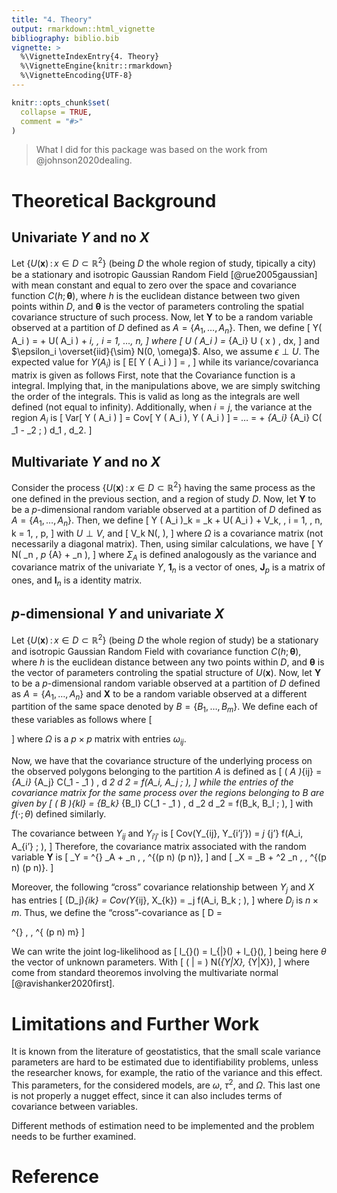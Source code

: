 ```yaml
---
title: "4. Theory"
output: rmarkdown::html_vignette
bibliography: biblio.bib
vignette: >
  %\VignetteIndexEntry{4. Theory}
  %\VignetteEngine{knitr::rmarkdown}
  %\VignetteEncoding{UTF-8}
---
```


```r
knitr::opts_chunk$set(
  collapse = TRUE,
  comment = "#>"
)
```

> What I did for this package was based on the work from @johnson2020dealing.

# Theoretical Background

## Univariate $Y$ and no $X$

Let $\{ U(\mathbf{x}) \,:\, x \in D \subset \mathbb{R}^2 \}$ (being $D$ the
whole region of study, tipically a city) be a stationary and isotropic Gaussian
Random Field [@rue2005gaussian] with mean constant and equal to zero over the
space and covariance function $C(h; \mathbf{\theta})$, where $h$ is the
euclidean distance between two given points within $D$, and $\mathbf{\theta}$ is
the vector of parameters controling the spatial covariance structure of
such process. Now, let $\mathbf{Y}$ to be a random variable observed at a
partition of $D$ defined as $A = \{A_1, \dots, A_n \}$. Then, we define
\[
Y( A_i ) = \alpha + U( A_i ) + \epsilon_i, \, i = 1, ..., n,
\]
where
\[
U ( A_i ) = \frac{ 1 }{ \lvert A_i \rvert } \int_{A_i} U ( x ) \, dx,
\]
and $\epsilon_i \overset{iid}{\sim} N(0, \omega)$. Also, we assume $\epsilon
\perp U$.  The expected value for $Y( A_i )$ is
\[
E[ Y ( A_i  )  ] = \alpha,
\]
while its variance/covarianca matrix is given as follows
\begin{align*}
Cov[ Y ( A_i ), Y ( A_j ) ] & = Cov[\alpha + U( A_i ) + \epsilon_i, \alpha + U(
A_j ) + \epsilon_j] \\
& = Cov[ U( A_i ), U( A_j ) ] 
= Cov \left[ \frac{1}{\lvert A_i \rvert} \int_{A_i} U ( \mathbf{s}_1 ) \, d\mathbf{s}_1,
\frac{1}{\lvert A_j \rvert} \int_{A_j} U ( \mathbf{s}_2 ) \, d\mathbf{s}_2 \right] \\
& =
\frac{1}{\lvert A_i \rvert \lvert A_j \rvert} \int_{A_j} \int_{A_i}
Cov \left[ U ( \mathbf{s}_2 ),
U ( \mathbf{s}_2 )  \right]
\, d\mathbf{s}_1 \, d\mathbf{s}_2 \\
& = 
\frac{1}{\lvert A_i \rvert \lvert A_j \rvert} \int_{A_j} \int_{A_i}
C( \lVert \mathbf{s}_1 - \mathbf{s}_2 \rVert ; \theta) d\mathbf{s}_1 \, d\mathbf{s}_2 
= f(A_i, A_j ; \theta).
\end{align*}
First, note that the Covariance function is a integral. Implying that, in the
manipulations above, we are simply switching the order of the integrals. This is
valid as long as the integrals are well defined (not equal to
infinity). Additionally, when $i = j$, the variance at the region $A_i$ is
\[
Var[ Y ( A_i ) ] = Cov[ Y ( A_i ), Y ( A_i ) ] = ... = \omega + \frac{1}{\lvert
A_i \rvert^2} \int_{A_i} \int_{A_i} C( \lVert \mathbf{s}_1 - \mathbf{s}_2 \rVert
; \theta) d\mathbf{s}_1 \, d\mathbf{s}_2.
\]

## Multivariate $Y$ and no $X$

Consider the process $\{ U(\mathbf{x}) \,:\, x \in D \subset \mathbb{R}^2 \}$
having the same process as the one defined in the previous section, and a region
of study $D$. Now, let $\mathbf{Y}$ to be a _p_-dimensional random variable
observed at a partition of $D$ defined as $A = \{A_1, \dots, A_n \}$. Then, we
define
\[
Y ( A_i )_k = \alpha_k + U( A_i ) + V_k, \, i = 1, \ldots, n, k = 1, \ldots, p,
\]
with $U \perp V$, and
\[
V_k \overset{iid}{\sim} N\left(\mathbf{0}, \Omega \right),
\]
where $\Omega$ is a covariance matrix (not necessarily a diagonal matrix).
Then, using similar calculations, we have
\[
Y \sim N( \mathbf{1}_n \otimes \mathbf{\alpha}, 
\mathbf{J}_p \otimes \Sigma_{A} + \mathbf{I}_n \otimes \Omega ),
\]
where $\Sigma_{A}$ is defined analogously as the variance and covariance matrix
of the univariate $Y$, $\mathbf{1}_n$ is a vector of ones, $\mathbf{J}_p$ is a
matrix of ones, and $\mathbf{I}_n$ is a identity matrix.

## $p$-dimensional $Y$ and univariate $X$

Let $\{ U(\mathbf{x}) \,:\, x \in D \subset \mathbb{R}^2 \}$ (being $D$ the
whole region of study) be a stationary and isotropic Gaussian Random Field with
covariance function $C(h; \mathbf{\theta})$, where $h$ is the euclidean distance
between any two points within $D$, and $\mathbf{\theta}$ is the vector of
parameters controling the spatial structure of $U(\mathbf{x})$. Now, let
$\mathbf{Y}$ to be a $p$-dimensional random variable observed at a partition of
$D$ defined as $A = \{A_1, \dots, A_n \}$ and $\mathbf{X}$ to be a random
variable observed at a different partition of the same space denoted by $B =
\{B_1, \dots, B_m \}$. We define each of these variables as follows
\begin{equation}
\label{eq:model_1}
\left \{
\begin{array}{l}
Y_{ij} = \alpha_j + \beta_j U( A_i ) + V_{ij}, \, i = 1, \dots, n; \, j = 1, \dots, p \\
X_{k} = \gamma + U( B_k ) + T_{k}, \, k = 1, \dots, m;
\end{array} \right.
\end{equation}
where
\[
\begin{array}{l}
U( A_i ) = \lvert A_i \rvert ^ {-1} \int_{A_i} U(\mathbf{s}) \, d \mathbf{s} \\
U( B_k ) = \lvert B_k \rvert ^ {-1} \int_{B_k} U(\mathbf{s}) \, d \mathbf{s} \\
V_{i} = (V_{i1}, \dots, V_{ip})' \overset{iid}{\sim} N(\mathbf{0}, \Omega) \\
T_{k} = \overset{iid}{\sim} N(0, \tau^2) \\
T_{k} \perp V_{i} , \quad T_{k} \perp U, \quad V_{i} \perp U, \; 
\forall \, i = 1, \dots, n, \, j = 1, \dots , m
\end{array}
\]
where $\Omega$ is a $p \times p$ matrix with entries $\omega_{ij}$.

Now, we have that the covariance structure of the underlying process on the
observed polygons belonging to the partition $A$ is defined as
\[
( \Sigma_A )_{ij} = \frac{1}{\lvert A_i \rvert \lvert A_j \rvert} \int_{A_i}
\int_{A_j} C(\Vert \mathbf{s}_1 - \mathbf{s}_1 \Vert) \, d \mathbf{s}_2 d
\mathbf{s}_2 = f(A_i, A_j ; \theta),
\]
while the entries of the covariance matrix for the same process over the regions
belonging to $B$ are given by
\[
( \Sigma_B )_{kl} = \frac{1}{\lvert B_k \rvert \lvert B_l \rvert} \int_{B_k}
\int_{B_l} C(\Vert \mathbf{s}_1 - \mathbf{s}_1 \Vert) \, d \mathbf{s}_2 d
\mathbf{s}_2 = f(B_k, B_l ; \theta),
\]
with $f( \cdot ; \theta)$ defined similarly.

The covariance between $Y_{ij}$ and $Y_{i'j'}$ is
\[
Cov(Y_{ij}, Y_{i'j'}) = \beta_j \beta_{j'} f(A_i, A_{i'} ; \theta),
\]
Therefore, the covariance matrix associated with the random variable
$\mathbf{Y}$ is
\[
\Sigma_Y = \mathbf{\beta} \mathbf{\beta}^{\top} \otimes \Sigma_A +
\Omega \otimes \mathbf{I}_n \, \in \, 
\mathbb{R}^{(p \cdot n) \times (p \cdot n)},
\]
and
\[
\Sigma_X = \Sigma_B + \tau^2 \cdot \mathbf{I}_n \, \in \, 
\mathbb{R}^{(p \cdot n) \times (p \cdot n)}.
\]

Moreover, the following "cross" covariance relationship between $Y_{j}$ and $X$
has entries
\[
(D_j)_{ik} = Cov(Y_{ij}, X_{k}) = \beta_j f(A_i, B_k ; \theta),
\]
where $D_j$ is $n \times m$. Thus, we define the "cross"-covariance as
\[
D = \begin{pmatrix}
D_1 & \cdots & D_p
\end{pmatrix}^{\top} \, \in \, \mathbb{R}^{ (p \cdot n) \times m}
\]

We can write the joint log-likelihood as
\[
l_{\mathbf{Y}\mathbf{X}}(\theta) = 
l_{\mathbf{Y}|\mathbf{X}}(\theta) +
l_{\mathbf{X}}(\theta),
\]
being here $\theta$ the vector of unknown parameters. With
\[
(\mathbf{Y} | \mathbf{X} = \mathbf{x}) \sim N(\mu_{Y|X}, \Sigma_{Y|X}),
\]
where
\begin{align*}
& \mu_{Y|X} = \mathbf{1}_n \otimes \mathbf{\alpha} + 
D \Sigma^{-1}_X ( \mathbf{x} - \gamma \cdot \mathbf{1}_m)  \, \in \, 
\mathbb{R}^{p \cdot } \\
& \Sigma_{Y|X} = \Sigma_Y - D \Sigma^{-1}_X D^{\top}  \, \in \, 
\mathbb{R}^{(p \cdot n) \times (p \cdot n)},
\end{align*}
come from standard theoremos involving the multivariate normal
[@ravishanker2020first].

# Limitations and Further Work

It is known from the literature of geostatistics, that the small scale variance
parameters are hard to be estimated due to identifiability problems, unless the
researcher knows, for example, the ratio of the variance and this effect. This
parameters, for the considered models, are $\omega$, $\tau^2$, and
$\Omega$. This last one is not properly a nugget effect, since it can also
includes terms of covariance between variables.  

Different methods of estimation need to be implemented and the problem needs to
be further examined.

# Reference
